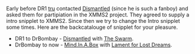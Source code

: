 {{Navbar}}

Early before DR1 [[TobiasRundstrÃ¶m|tru]] contacted [http://www.dismantled.org Dismantled] (since he is such a fanboy) and asked them for partipiation in the XMMS2 project. They agreed to supply a intro snipplet to XMMS2. Since then we try to change the Intro snipplet some times. Here are the backcatalouge of snipplet for your pleasure.

* DR1 to DrBombay - [http://www.dismantled.org Dismantled] with [http://exodus.xmms.se/intros/dismantled-the_swarm_clip.ogg The Swarm].
* DrBombay to now - [http://www.mindinabox.com Mind.In.A.Box] with [http://exodus.xmms.se/intros/mind.in.a.box-lament_snipplet.ogg Lament for Lost Dreams].